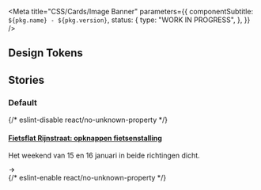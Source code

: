 
<Meta
  title="CSS/Cards/Image Banner"
  parameters={{
    componentSubtitle: `${pkg.name} - ${pkg.version}`,
    status: {
      type: "WORK IN PROGRESS",
    },
  }}
/>

<Description markdown={readme} />

## Design Tokens

<DesignTokenDocBlock cat egoryName="Image Banner" viewType="table" />

## Stories

### Default

<Canvas>
  {/* eslint-disable react/no-unknown-property */}
  <Story name="Default">
    <div class="denhaag-image-banner">
      <div class="denhaag-card-news denhaag-image-banner__card">
        <div class="denhaag-card-news__image-container denhaag-image-banner__image-container">
          <img
            class="denhaag-card-news__image denhaag-image-banner__image"
            src="https://images.unsplash.com/photo-1612799675078-ac368b17e488?w=507&h=353"
            alt=""
          />
        </div>
        <div class="denhaag-card-news__content denhaag-image-banner__content">
          <h4 class="utrecht-heading-4 denhaag-image-banner__heading">
            <a class="denhaag-card-news__link denhaag-card-news__link" href="#example-url">
              Fietsflat Rijnstraat: opknappen fietsenstalling
            </a>
          </h4>
          <p class="utrecht-paragraph denhaag-image-banner__paragraph">
            Het weekend van 15 en 16 januari in beide richtingen dicht.
          </p>
          <div class="denhaag-card-news__icon denhaag-image-banner__icon">
            <svg
              aria-hidden="true"
              class="denhaag-icon"
              focusable="false"
              height="1em"
              viewBox="0 0 24 24"
              width="1em"
              xmlns="http://www.w3.org/2000/svg"
            >
              <path
                d="M12.293 5.293a1 1 0 011.414 0l6 6a1 1 0 010 1.414l-6 6a1 1 0 01-1.414-1.414L16.586 13H5a1 1 0 110-2h11.586l-4.293-4.293a1 1 0 010-1.414z"
                fill="currentColor"
              ></path>
            </svg>
          </div>
        </div>
      </div>
    </div>
  </Story>
  {/* eslint-enable react/no-unknown-property */}
</Canvas>
